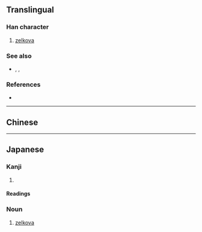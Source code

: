 {{also|榉|櫸|﨔}}
{{character info/new}}
==Translingual==

===Han character===
{{Han char|rn=75|rad=木|as=17|sn=21|four=|canj=DHCQ,XDHCQ|ids=⿰木擧}}

# [[zelkova]]

===See also===
* {{l|mul|榉}}, {{l|mul|欟}}, {{l|mul|槻}}<!-- look like variants of the same character? -->

===References===
* {{Han ref|kx=0563.061|dkj=15883|hdz=21321.071|uh=6B05|ud=27397}}

----

==Chinese==
{{zh-see|櫸|v}}

----

==Japanese==

===Kanji===
{{ja-kanji|grade=|rs=木17|shin=﨔}}

# {{defn|lang=ja|sort=木17}}

====Readings====
{{ja-readings
|on=きょ
|kun=けやき-
}}

===Noun===
{{ja-noun|けやき|ケヤキ}}

# [[zelkova]]